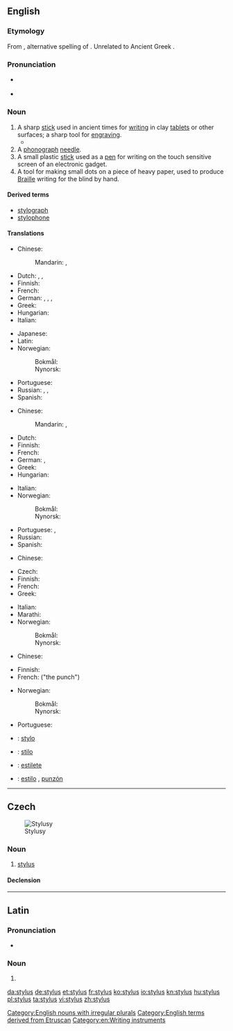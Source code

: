 ==English==
{{wikipedia}}

===Etymology===
From {{etyl|la|en}} {{term|stylus|lang=la}}, alternative spelling of {{term|stilus|lang=la}}.  Unrelated to Ancient Greek {{term|στῦλος||pillar|tr=stulos|lang=grc|sc=polytonic}}.

===Pronunciation===
* {{a|UK|US}} {{IPA|/ˈstaɪl.əs/}}
* {{rhymes|aɪləs}}

===Noun===
{{en-noun|styli|styluses}}

# A sharp [[stick]] used in ancient times for [[writing]] in clay [[tablet]]s or other surfaces; a sharp tool for [[engraving]].
#* {{quote-news|author=Jane Shilling|title=The Golden Thread: the Story of Writing, by Ewan Clayton, review &#91;print edition: Illuminating language&#93;|url=http://www.telegraph.co.uk/culture/books/historybookreviews/10304108/The-Golden-Thread-the-Story-of-Writing-by-Ewan-Clayton-review.html|archiveurl=|archivedate=|work={{w|The Daily Telegraph}} (Review)|date=14 September 2013|page=R28|passage=[T]he pleasure of writing on wax with a '''stylus''' is exemplified by the fine, flowing hand of a Roman scribe who made out the birth certificate of Herennia Gemella, born March 128 AD.}}
# A [[phonograph]] [[needle]].
# A small plastic [[stick]] used as a [[pen]] for writing on the touch sensitive screen of an electronic gadget.
# A tool for making small dots on a piece of heavy paper, used to produce [[Braille]] writing for the blind by hand.

====Derived terms====
* [[stylograph]]
* [[stylophone]]

====Translations====
{{trans-top|tool for writing on clay tablets}}
* Chinese:
*: Mandarin: {{t|cmn|描畫針|sc=Hani}}, {{t|cmn|描画针|tr=miáohuàzhēn|sc=Hani}}
* Dutch: {{t+|nl|etsnaald}}, {{t+|nl|griffel}}, {{t|nl|schrijfstift}}
* Finnish: {{t|fi|stilus}}
* French: {{t+|fr|stylet|m}}
* German: {{t|de|Schreibgriffel|m}}, {{t|de|Schreibspitze|f}}, {{t|de|Eingabestift|m}}, {{t+|de|Stylus|m}}
* Greek: {{t+|el|γραφίδα|f|tr=γrafída}}
* Hungarian: {{t|hu|íróvessző}}
* Italian: {{t|it|stilo|m}}
{{trans-mid}}
* Japanese: {{t|ja|スタイラス|tr=sutairasu|sc=Jpan}}
* Latin: {{t|la|stilus|m}}
* Norwegian:
*: Bokmål: {{t|nb|stylus|m}}
*: Nynorsk: {{t|nn|stylus|m}}
* Portuguese: {{t+|pt|estilo|f}}
* Russian: {{t|ru|стилос|m|tr=stílos|sc=Cyrl}}, {{t+|ru|стилус|m|tr=stílus|sc=Cyrl}}, {{t+|ru|стило|n|tr=stiló|sc=Cyrl}}
* Spanish: {{t+|es|estilo|m}}
{{trans-bottom}}

{{trans-top|phonograph needle}}
* Chinese:
*: Mandarin: {{t|cmn|唱針|sc=Hani}}, {{t+|cmn|唱针|tr=chàngzhēn|sc=Hani}}
* Dutch: {{t+|nl|naald}}
* Finnish: {{t+|fi|neula}}
* French: {{t+|fr|saphir|m}}
* German: {{t+|de|Saphir|m}}, {{t|de|Grammofonnadel|f}}
* Greek: {{t+|el|βελόνα|f|tr=velóna}}
* Hungarian: {{t|hu|gramofontű}}
{{trans-mid}}
* Italian: {{t|it|puntina|f}}
* Norwegian:
*: Bokmål: {{t+|nb|stift|m}}
*: Nynorsk: {{t|nn|stift|m}}
* Portuguese: {{t+|pt|safira|f}}, {{t+|pt|agulha|f}}
* Russian: {{qualifier|граммофо́нная}} {{t+|ru|иголка|f|tr=igólka|sc=Cyrl}}
* Spanish: {{t+|es|aguja|f}}
{{trans-bottom}}

{{trans-top|pen for writing on touch-sensitive screen}}
* Chinese:
*: {{trreq|cmn}}
* Czech: {{t|cs|stylus|m}}
* Finnish: {{t|fi|osoitinkynä}}
* French: {{t+|fr|stylet|m}}
* Greek: {{t|el|στυλός|m|tr=stilós}}
{{trans-mid}}
* Italian: {{t|it|stilo|m}}
* Marathi: {{t|mr|स्टायलस|n|tr=sṭāyalasa|sc=Deva}}
* Norwegian:
*: Bokmål: {{t|nb|pekepenn|m}}
*: Nynorsk: {{t|nn|peikepenn|m}}
{{trans-bottom}}

{{trans-top|tool for writing Braille}}
* Chinese:
*: {{trreq|cmn}}
* Finnish: {{t|fi|kirjoitusnaskali}}
* French: {{t+|fr|poinçon|m}} ("the punch")
{{trans-mid}}
* Norwegian:
*: Bokmål: {{t|nb|pren|m}}
*: Nynorsk: {{t|nn|pren|m}}
* Portuguese: {{t+|pt|punção|m}}
{{trans-bottom}}

{{checktrans-top}}
* {{ttbc|fr}}: [[stylo]] {{g|m}}
* {{ttbc|ia}}: [[stilo]]
{{trans-mid}}
* {{ttbc|pt}}: [[estilete]] {{g|m}}
* {{ttbc|es}}: [[estilo]] {{g|m}}, [[punzón]] {{g|m}}
{{trans-bottom}}

[[Category:English nouns with irregular plurals]]
[[Category:English terms derived from Etruscan]]
[[Category:en:Writing instruments]]

----

==Czech==
[[File:Styluses.JPG|thumb|Stylusy]]

===Noun===
{{cs-noun|g=m}}

# [[#English|stylus]] {{gloss|small plastic stick used as a pen for writing on the touch sensitive screen of an electronic gadget}}

====Declension====
{{cs-decl-noun-auto|mi|styl|u|s}}

----

==Latin==

===Pronunciation===
* {{la-pronunc|stylus}}

===Noun===
{{la-noun|stylus|styli|stylī|m|second}}

# {{alternative form of|stilus|lang=la}}

[[da:stylus]]
[[de:stylus]]
[[et:stylus]]
[[fr:stylus]]
[[ko:stylus]]
[[io:stylus]]
[[kn:stylus]]
[[hu:stylus]]
[[pl:stylus]]
[[ta:stylus]]
[[vi:stylus]]
[[zh:stylus]]
